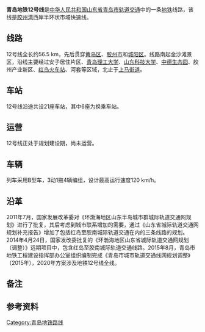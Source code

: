 {{QD Future infrastructure}}
{{Infobox rail system-route
|rail_name= 青岛地铁12号线
|other_name= <small>红岛至胶南城际轨道交通（北段）</small>
|banner_color={{青岛地铁标志色|12}}
|image_width=
|logo_filename=QM L12 icon.svg
|logo_width     = 120px
|logo_bgcolor=
|logo_note=
|image=
|imagesize=
|caption=
|system_map=
|mapimage_width=
|map_bgcolor=
|code_name=R2
|locale={{CHN}}[[山东省|山东省]][[青岛市|青岛市]]
|service_type=[[城市轨道交通系统|城市轨道交通系统]]
|network=[[青岛地铁|青岛地铁]]
|start=[[金沙滩站|金沙滩站]]<br />[[朝阳村站|朝阳村站]]
|状态=规划中
|begin_operation=
|end_operation=
|operation_note=
|system_length=
|length_in_operation=
|total_length=56.5 km
|line_title=线路
|lines=[[双线铁路|双线]]
|stations=21
|max_speed=120 km/h
|track_gauge={{标准轨}}
|engine=[[直流电|DC]] 1500 V 电力牵引 
|electrified=[[第三轨供电|第三轨供电]]
|rollingstock=[[电力动车组|电力动车组]][[地铁车型#B型车|B型车]]
|fleet_size=4车（3[[动车组动车|动]]1[[动车组拖车|拖]]）
|线路类型=地下
|min_radius=
|max_grade=
|block_signal=
|operator=青岛地铁集团
|website= http://www.qd-metro.com/
|depot=
}}

'''青岛地铁12号线'''是[[中华人民共和国|中华人民共和国]][[山东省|山东省]][[青岛市|青岛市]][[青岛地铁|轨道交通]]中的一条[[地铁|地铁]]线路，该线是[[胶州湾|胶州湾]]西岸半环状市域快速线。

==线路==
12号线全长约56.5 km，先后贯穿[[黄岛区|黄岛区]]、[[胶州市|胶州市]]和[[城阳区|城阳区]]。线路南起金沙滩景区，沿线主要经过安子居住片区、[[青岛理工大学|青岛理工大学]]、[[山东科技大学|山东科技大学]]、[[中德生态园|中德生态园]]、胶州产业新区、[[红岛火车站|红岛火车站]]、河套等区域，北止于[[上马街道|上马街道]]。

==车站==
12号线沿途共设21座车站，其中6座为换乘车站。

==运营==
12号线正处于规划建设期，尚未运营。

==车辆==
列车采用B型车，3动1拖4辆编组，设计最高运行速度120 km/h。

==沿革==
2011年7月，国家发展改革委对《环渤海地区山东半岛城市群城际轨道交通网规划》进行了批复，其后考虑到城市联系增加的需要，通过《山东省城际轨道交通网规划补充报告》增加了包括红岛至胶南城际轨道交通在内的三条线路的规划。2014年4月24日，国家发改委批复的《环渤海地区山东省城际轨道交通网规划（调整）》远期项目中，包含红岛至胶南城际轨道交通线路。2015年8月，青岛市地铁工程建设指挥部办公室组织编制完成《青岛市城市轨道交通线网规划调整》（2015年），2020年方案涉及地铁12号线全线。

==备注==
{{ReflistH}}
{{NoteFoot}}
{{ReflistF}}

==参考资料==
{{ReflistH}}
{{RefFoot}}
{{ReflistF}}

{{青岛地铁线路}}
{{青岛地铁12号线车站}}

[[Category:青岛地铁路线|Category:青岛地铁路线]]